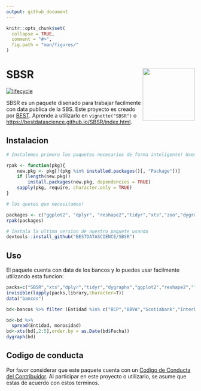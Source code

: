 ```yaml
---
output: github_document
---
```


<!-- README.md is generated from README.Rmd. Please edit that file -->

```r
knitr::opts_chunk$set(
  collapse = TRUE,
  comment = "#>",
  fig.path = "man/figures/"
)
```

# SBSR <img src="man/figures/logo.png" align="right" height="140" width="139"/>

[![lifecycle](https://img.shields.io/badge/lifecycle-maturing-blue.svg)](https://www.tidyverse.org/lifecycle/#maturing)

SBSR es un paquete disenado para trabajar facilmente con data publica de la SBS. Este proyecto 
es creado por [BEST](http://besteamperu.org). Aprende a utilizarlo en `vignette("SBSR")` o <https://bestdatascience.github.io/SBSR/index.html>.

## Instalacion

```r
# Instalemos primero los paquetes necesarios de forma inteligente! Usemos la siguiente funcion: copiala y pega en tu consola de R, o ponlo en un script y usa control control + enter.

rpak <- function(pkg){
    new.pkg <- pkg[!(pkg %in% installed.packages()[, "Package"])]
    if (length(new.pkg)) 
        install.packages(new.pkg, dependencies = TRUE)
    sapply(pkg, require, character.only = TRUE)
}

# los quetes que necesitamos!

packages <- c("ggplot2", "dplyr", "reshape2","tidyr","xts","zoo","dygraphs","devtools","reshape2","lubridate")
rpak(packages)

# Instala la ultima version de nuestro paquete usando
devtools::install_github("BESTDATASCIENCE/SBSR")

```

## Uso

El paquete cuenta con data de los bancos y lo puedes usar facilmente utilizando esta funcion:

```r
packs=c("SBSR","xts","dplyr","tidyr","dygraphs","ggplot2","reshape2","lubridate")
invisible(lapply(packs,library,character=T))
data("bancos")

bd<-bancos %>% filter (Entidad %in% c("BCP","BBVA","Scotiabank","Interbank")) %>% select(Entidad,morosidad,Fecha)

bd<-bd %>%
  spread(Entidad, morosidad)
bd<-xts(bd[,2:5],order.by = as.Date(bd$Fecha))
dygraph(bd)
```

## Codigo de conducta

Por favor considerar que este paquete cuenta con un [Codigo de Conducta del Contribuidor](CODE_OF_CONDUCT.md). Al participar en este proyecto o utilizarlo, se asume que estas de acuerdo con estos terminos.
